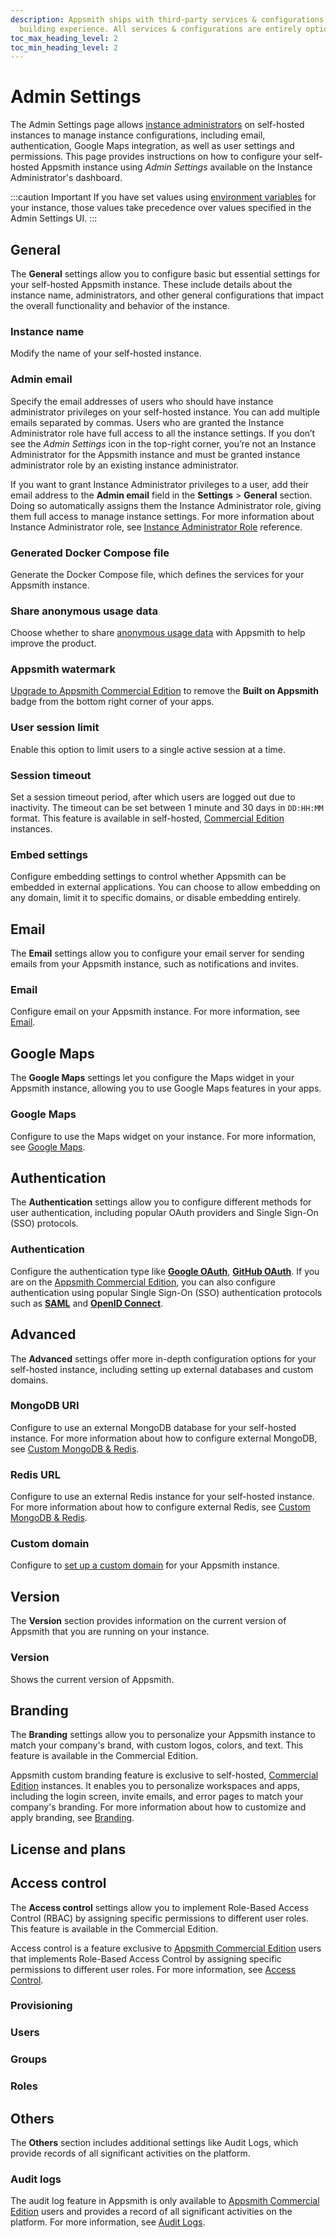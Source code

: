 ```yaml
---
description: Appsmith ships with third-party services & configurations that improve the app-
  building experience. All services & configurations are entirely optional.
toc_max_heading_level: 2
toc_min_heading_level: 2
---
```



# Admin Settings

The Admin Settings page allows [instance administrators](#add-instance-administrator) on self-hosted instances to manage instance configurations, including email, authentication, Google Maps integration, as well as user settings and permissions. This page provides instructions on how to configure your self-hosted Appsmith instance using *Admin Settings* available on the Instance Administrator's dashboard.

:::caution Important
If you have set values using [environment variables](#environment-variables) for your instance, those values take precedence over values specified in the Admin Settings UI.
:::

 <ZoomImage
        src="/img/admin-settings-topbar.png"
        alt="Admin Settings option is available in the left sidebar"
        caption="Access admin settings from the top-right corner of the homepage."
        lazyLoad="true"
/>

## General
The **General** settings allow you to configure basic but essential settings for your self-hosted Appsmith instance. These include details about the instance name, administrators, and other general configurations that impact the overall functionality and behavior of the instance.

### Instance name
Modify the name of your self-hosted instance.

### Admin email
Specify the email addresses of users who should have instance administrator privileges on your self-hosted instance. You can add multiple emails separated by commas. Users who are granted the Instance Administrator role have full access to all the instance settings. If you don’t see the _Admin Settings_ icon in the top-right corner, you’re not an Instance Administrator for the Appsmith instance and must be granted instance administrator role by an existing instance administrator.

<ZoomImage
  src="/img/admin-settings-assign-instance-administrator.png" 
  alt="Add emails to assign the Instance Administrator role"
  caption="Add emails to assign the Instance Administrator role"
/>

If you want to grant Instance Administrator privileges to a user, add their email address to the **Admin email** field in the **Settings** > **General** section. Doing so automatically assigns them the Instance Administrator role, giving them full access to manage instance settings. For more information about Instance Administrator role, see [Instance Administrator Role](/advanced-concepts/granular-access-control/reference/default-roles#instance-administrator-role) reference.


### Generated Docker Compose file
Generate the Docker Compose file, which defines the services for your Appsmith instance.

### Share anonymous usage data
Choose whether to share [anonymous usage data](/product/telemetry#opt-in-telemetry) with Appsmith to help improve the product.

### Appsmith watermark
[Upgrade to Appsmith Commercial Edition](https://www.appsmith.com/pricing) to remove the **Built on Appsmith** badge from the bottom right corner of your apps.

### User session limit
Enable this option to limit users to a single active session at a time.

### Session timeout
Set a session timeout period, after which users are logged out due to inactivity. The timeout can be set between 1 minute and 30 days in `DD:HH:MM` format. This feature is available in self-hosted, [Commercial Edition](https://www.appsmith.com/pricing) instances.

### Embed settings
Configure embedding settings to control whether Appsmith can be embedded in external applications. You can choose to allow embedding on any domain, limit it to specific domains, or disable embedding entirely.

## Email
The **Email** settings allow you to configure your email server for sending emails from your Appsmith instance, such as notifications and invites.

### Email
Configure email on your Appsmith instance. For more information, see [Email](/getting-started/setup/instance-configuration/email).

## Google Maps
The **Google Maps** settings let you configure the Maps widget in your Appsmith instance, allowing you to use Google Maps features in your apps.

### Google Maps
Configure to use the Maps widget on your instance. For more information, see [Google Maps](/getting-started/setup/instance-configuration/email).

## Authentication
The **Authentication** settings allow you to configure different methods for user authentication, including popular OAuth providers and Single Sign-On (SSO) protocols.

### Authentication
Configure the authentication type like [**Google OAuth**](/getting-started/setup/instance-configuration/authentication/google-login), [**GitHub OAuth**](/getting-started/setup/instance-configuration/authentication/github-login). If you are on the [Appsmith Commercial Edition](https://www.appsmith.com/pricing), you can also configure authentication using popular Single Sign-On (SSO) authentication protocols such as [**SAML**](/getting-started/setup/instance-configuration/authentication/security-assertion-markup-language-saml) and [**OpenID Connect**](/getting-started/setup/instance-configuration/authentication/openid-connect-oidc).

## Advanced
The **Advanced** settings offer more in-depth configuration options for your self-hosted instance, including setting up external databases and custom domains.

### MongoDB URI
Configure to use an external MongoDB database for your self-hosted instance. For more information about how to configure external MongoDB, see [Custom MongoDB & Redis](/getting-started/setup/instance-configuration/custom-mongodb-redis).

### Redis URL
Configure to use an external Redis instance for your self-hosted instance. For more information about how to configure external Redis, see [Custom MongoDB & Redis](/getting-started/setup/instance-configuration/custom-mongodb-redis).

### Custom domain
Configure to [set up a custom domain](/getting-started/setup/instance-configuration/custom-domain) for your Appsmith instance.

## Version
The **Version** section provides information on the current version of Appsmith that you are running on your instance.

### Version
Shows the current version of Appsmith.

## Branding
The **Branding** settings allow you to personalize your Appsmith instance to match your company's brand, with custom logos, colors, and text. This feature is available in the Commercial Edition.

Appsmith custom branding feature is exclusive to self-hosted, [Commercial Edition](https://www.appsmith.com/pricing) instances. It enables you to personalize workspaces and apps, including the login screen, invite emails, and error pages to match your company's branding. For more information about how to customize and apply branding, see [Branding](/advanced-concepts/branding).

## License and plans


## Access control
The **Access control** settings allow you to implement Role-Based Access Control (RBAC) by assigning specific permissions to different user roles. This feature is available in the Commercial Edition.

Access control is a feature exclusive to [Appsmith Commercial Edition](https://www.appsmith.com/pricing) users that implements Role-Based Access Control by assigning specific permissions to different user roles. For more information, see [Access Control](/advanced-concepts/granular-access-control).

### Provisioning

### Users

### Groups

### Roles

## Others
The **Others** section includes additional settings like Audit Logs, which provide records of all significant activities on the platform.

### Audit logs
The audit log feature in Appsmith is only available to [Appsmith Commercial Edition](https://www.appsmith.com/pricing) users and provides a record of all significant activities on the platform. For more information, see [Audit Logs](/advanced-concepts/audit-logs).
